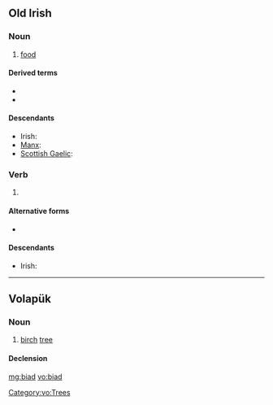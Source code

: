 ==Old Irish==

===Noun===
{{infl|sga|noun|g=n|g2=m}}

# [[food]]

====Derived terms====
* {{l|sga|bíadamail}}
* {{l|sga|bíadmar}}

====Descendants====
* Irish: {{l|ga|bia}}
* [[Manx]]: {{l|gv|bee}}
* [[Scottish Gaelic]]: {{l|gd|biadh}}

===Verb===
{{infl|sga|verb form|head=·biad}}

# {{conjugation of|attá|at·tá|3|s|cond|lang=sga}}

====Alternative forms====
*{{l|sga|bíad|·bíad}}

====Descendants====
* Irish: {{l|ga|bheadh}}

----

==Volapük==

===Noun===
{{vo-noun}}

# [[birch]] [[tree]]

====Declension====
{{vo-decl-noun}}

[[Category:vo:Trees]]

[[mg:biad]]
[[vo:biad]]